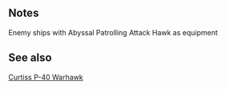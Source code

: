 {{EnemyEquipmentInfoKai|{{PAGENAME}}}}

==Notes==
<categorytree mode=pages depth=0>Enemy ships with Abyssal Patrolling Attack Hawk as equipment</categorytree>
==See also==
[[wikipedia:Curtiss P-40 Warhawk|Curtiss P-40 Warhawk]]
{{EnemyEquipmentList}}